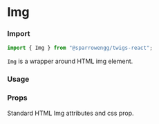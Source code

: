 
# Img

### Import

```jsx
import { Img } from "@sparrowengg/twigs-react";
```

`Img` is a wrapper around HTML img element. 

### Usage 

<ImgSnippet />

### Props

Standard HTML Img attributes and css prop.